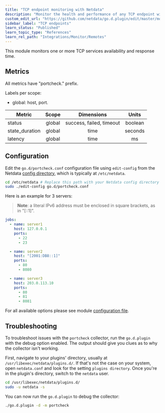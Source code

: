 ```yaml
---
title: "TCP endpoint monitoring with Netdata"
description: "Monitor the health and performance of any TCP endpoint with zero configuration, per-second metric granularity, and interactive visualizations."
custom_edit_url: "https://github.com/netdata/go.d.plugin/edit/master/modules/portcheck/README.md"
sidebar_label: "TCP endpoints"
learn_status: "Published"
learn_topic_type: "References"
learn_rel_path: "Integrations/Monitor/Remotes"
---
```



This module monitors one or more TCP services availability and response time.

## Metrics

All metrics have "portcheck." prefix.

Labels per scope:

- global: host, port.

| Metric         | Scope  |        Dimensions        |  Units  |
|----------------|:------:|:------------------------:|:-------:|
| status         | global | success, failed, timeout | boolean |
| state_duration | global |           time           | seconds |
| latency        | global |           time           |   ms    |

## Configuration

Edit the `go.d/portcheck.conf` configuration file using `edit-config` from the
Netdata [config directory](https://learn.netdata.cloud/docs/configure/nodes), which is typically at `/etc/netdata`.

```bash
cd /etc/netdata # Replace this path with your Netdata config directory
sudo ./edit-config go.d/portcheck.conf
```

Here is an example for 3 servers:

> **Note**: a literal IPv6 address must be enclosed in square brackets, as in "[::1]".

```yaml
jobs:
  - name: server1
    host: 127.0.0.1
    ports:
      - 22
      - 23

  - name: server2
    host: "[2001:DB8::1]"
    ports:
      - 80
      - 8080

  - name: server3
    host: 203.0.113.10
    ports:
      - 80
      - 81
      - 8081
```

For all available options please see
module [configuration file](https://github.com/netdata/go.d.plugin/blob/master/config/go.d/portcheck.conf).

## Troubleshooting

To troubleshoot issues with the `portcheck` collector, run the `go.d.plugin` with the debug option enabled. The output
should give you clues as to why the collector isn't working.

First, navigate to your plugins' directory, usually at `/usr/libexec/netdata/plugins.d/`. If that's not the case on your
system, open `netdata.conf` and look for the setting `plugins directory`. Once you're in the plugin's directory, switch
to the `netdata` user.

```bash
cd /usr/libexec/netdata/plugins.d/
sudo -u netdata -s
```

You can now run the `go.d.plugin` to debug the collector:

```bash
./go.d.plugin -d -m portcheck
```
